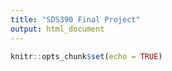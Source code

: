 ```yaml
---
title: "SDS390 Final Project"
output: html_document
---
```


```r
knitr::opts_chunk$set(echo = TRUE)
```

